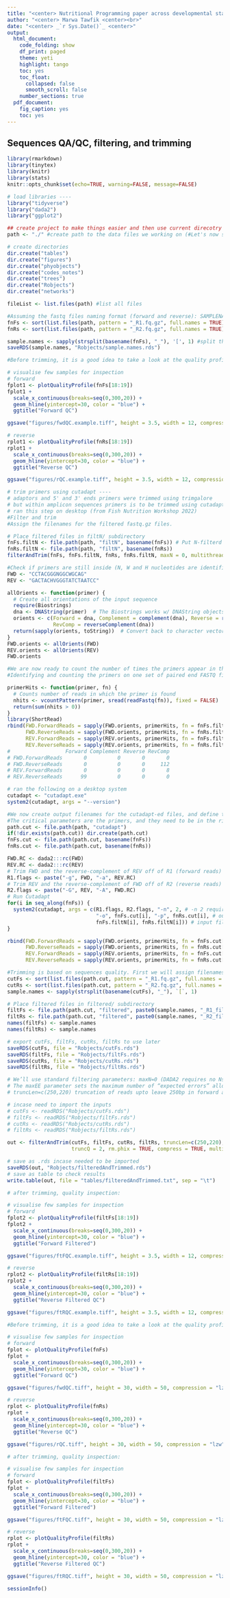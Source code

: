 ```yaml
---
title: "<center> Nutritional Programming paper across developmental stages in context of intestinal microbiome <center>"
author: "<center> Marwa Tawfik <center><br>"
date: "<center> _`r Sys.Date()`_ <center>"
output:
  html_document:
    code_folding: show
    df_print: paged
    theme: yeti
    highlight: tango
    toc: yes
    toc_float:
      collapsed: false
      smooth_scroll: false
    number_sections: true
  pdf_document:
    fig_caption: yes
    toc: yes
---
```


## Sequences QA/QC, filtering, and trimming

```r
library(rmarkdown)
library(tinytex)
library(knitr)
library(stats)
knitr::opts_chunk$set(echo=TRUE, warning=FALSE, message=FALSE)
```

```r
# load libraries ----
library("tidyverse")
library("dada2") 
library("ggplot2")

## create project to make things easier and then use current direcotry ./ as your path
path <- "./" #create path to the data files we working on (#Let's now set the input directory, where the demultiplexed per-sample fastq files reside) 

# create directories 
dir.create("tables")
dir.create("figures")
dir.create("phyobjects")
dir.create("codes_notes")
dir.create("trees")
dir.create("Robjects")
dir.create("networks")

fileList <- list.files(path) #list all files 

#Assuming the fastq files naming format (forward and reverse): SAMPLENAME_R1.fq.gz and SAMPLENAME_R2.fq.gz we can proceed as follows to group the forward and reverse filenames together:
fnFs <- sort(list.files(path, pattern = "_R1.fq.gz", full.names = TRUE)) #create a sorted list of vector for forward reads 
fnRs <- sort(list.files(path, pattern = "_R2.fq.gz", full.names = TRUE)) #create a sorted list of vector for reverse reads 

sample.names <- sapply(strsplit(basename(fnFs), "_"), '[', 1) #split the first part before _ and store that to sample.names vector
saveRDS(sample.names, "Robjects/sample.names.rds")
```

```r
#Before trimming, it is a good idea to take a look at the quality profile of my data:

# visualise few samples for inspection
# forward 
fplot1 <- plotQualityProfile(fnFs[18:19])
fplot1 +
  scale_x_continuous(breaks=seq(0,300,20)) +
  geom_hline(yintercept=30, color = "blue") +
  ggtitle("Forward QC")

ggsave("figures/fwdQC.example.tiff", height = 3.5, width = 12, compression = "lzw", scale = 0.8)

```

```r
# reverse 
rplot1 <- plotQualityProfile(fnRs[18:19])
rplot1 +
  scale_x_continuous(breaks=seq(0,300,20)) +
  geom_hline(yintercept=30, color = "blue") +
  ggtitle("Reverse QC")

ggsave("figures/rQC.example.tiff", height = 3.5, width = 12, compression = "lzw", scale = 0.8)

```

```r
# trim primers using cutadapt ----
# adaptors and 5' and 3' ends primers were trimmed using trimgalore 
# but within amplicon sequences primers is to be trimmed using cutadapt as follow
# ran this step on desktop (from Fish Nutrition Workshop 2022)
#Filter and trim
#Assign the filenames for the filtered fastq.gz files.

# Place filtered files in filtN/ subdirectory
fnFs.filtN <- file.path(path, "filtN", basename(fnFs)) # Put N-filterd files in filtN/ subdirectory
fnRs.filtN <- file.path(path, "filtN", basename(fnRs))
filterAndTrim(fnFs, fnFs.filtN, fnRs, fnRs.filtN, maxN = 0, multithread = TRUE)

#Check if primers are still inside (N, W and H nucleotides are identified by cutadapt)
FWD <- "CCTACGGGNGGCWGCAG"  
REV <- "GACTACHVGGGTATCTAATCC"

allOrients <- function(primer) {
  # Create all orientations of the input sequence
  require(Biostrings)
  dna <- DNAString(primer)  # The Biostrings works w/ DNAString objects rather than character vectors
  orients <- c(Forward = dna, Complement = complement(dna), Reverse = reverse(dna), 
               RevComp = reverseComplement(dna))
  return(sapply(orients, toString))  # Convert back to character vector
}
FWD.orients <- allOrients(FWD)
REV.orients <- allOrients(REV)
FWD.orients

#We are now ready to count the number of times the primers appear in the forward and reverse read, while considering all possible primer orientations. 
#Identifying and counting the primers on one set of paired end FASTQ files is sufficient, assuming all the files were created using the same library preparation, so we’ll just process the first sample.

primerHits <- function(primer, fn) {
  # Counts number of reads in which the primer is found
  nhits <- vcountPattern(primer, sread(readFastq(fn)), fixed = FALSE)
  return(sum(nhits > 0))
}
library(ShortRead)
rbind(FWD.ForwardReads = sapply(FWD.orients, primerHits, fn = fnFs.filtN[[1]]), 
      FWD.ReverseReads = sapply(FWD.orients, primerHits, fn = fnRs.filtN[[1]]), 
      REV.ForwardReads = sapply(REV.orients, primerHits, fn = fnFs.filtN[[1]]), 
      REV.ReverseReads = sapply(REV.orients, primerHits, fn = fnRs.filtN[[1]]))
#                  Forward Complement Reverse RevComp
# FWD.ForwardReads       0          0       0       0
# FWD.ReverseReads       0          0       0     112
# REV.ForwardReads       0          0       0       8
# REV.ReverseReads      99          0       0       0
```


```r
# ran the following on a desktop system 
cutadapt <- "cutadapt.exe"
system2(cutadapt, args = "--version") 

#We now create output filenames for the cutadapt-ed files, and define the parameters we are going to give the cutadapt command. 
#The critical parameters are the primers, and they need to be in the right orientation, i.e. the FWD primer should have been matching the forward-reads in its forward orientation, and the REV primer should have been matching the reverse-reads in its forward orientation. Warning: A lot of output will be written to the screen by cutadapt!
path.cut <- file.path(path, "cutadapt")
if(!dir.exists(path.cut)) dir.create(path.cut)
fnFs.cut <- file.path(path.cut, basename(fnFs))
fnRs.cut <- file.path(path.cut, basename(fnRs))
```


```r
FWD.RC <- dada2:::rc(FWD)
REV.RC <- dada2:::rc(REV)
# Trim FWD and the reverse-complement of REV off of R1 (forward reads)
R1.flags <- paste("-g", FWD, "-a", REV.RC) 
# Trim REV and the reverse-complement of FWD off of R2 (reverse reads)
R2.flags <- paste("-G", REV, "-A", FWD.RC) 
# Run Cutadapt
for(i in seq_along(fnFs)) {
  system2(cutadapt, args = c(R1.flags, R2.flags, "-n", 2, # -n 2 required to remove FWD and REV from reads
                             "-o", fnFs.cut[i], "-p", fnRs.cut[i], # output files
                             fnFs.filtN[i], fnRs.filtN[i])) # input files
}

rbind(FWD.ForwardReads = sapply(FWD.orients, primerHits, fn = fnFs.cut[[1]]), 
      FWD.ReverseReads = sapply(FWD.orients, primerHits, fn = fnRs.cut[[1]]), 
      REV.ForwardReads = sapply(REV.orients, primerHits, fn = fnFs.cut[[1]]), 
      REV.ReverseReads = sapply(REV.orients, primerHits, fn = fnRs.cut[[1]]))

#Trimming is based on sequences quality. First we will assign filenames for the trimmed sequences:
cutFs <- sort(list.files(path.cut, pattern = "_R1.fq.gz", full.names = TRUE))
cutRs <- sort(list.files(path.cut, pattern = "_R2.fq.gz", full.names = TRUE))
sample.names <- sapply(strsplit(basename(cutFs), "_"), `[`, 1)

# Place filtered files in filtered/ subdirectory
filtFs <- file.path(path.cut, "filtered", paste0(sample.names, "_R1_filt.fastq.gz"))
filtRs <- file.path(path.cut, "filtered", paste0(sample.names, "_R2_filt.fastq.gz"))
names(filtFs) <- sample.names
names(filtRs) <- sample.names

# export cutFs, filtFs, cutRs, filtRs to use later
saveRDS(cutFs, file = "Robjects/cutFs.rds")
saveRDS(filtFs, file = "Robjects/filtFs.rds")
saveRDS(cutRs, file = "Robjects/cutRs.rds")
saveRDS(filtRs, file = "Robjects/filtRs.rds")
```


```r
# We’ll use standard filtering parameters: maxN=0 (DADA2 requires no Ns), truncQ=2, rm.phix=TRUE and maxEE=2. 
# The maxEE parameter sets the maximum number of “expected errors” allowed in a read, which is a better filter than simply averaging quality scores.
# truncLen=c(250,220) truncation of reads upto leave 250bp in forward and 220bp in reverse reads

# incase need to import the inputs 
# cutFs <- readRDS("Robjects/cutFs.rds")
# filtFs <- readRDS("Robjects/filtFs.rds")
# cutRs <- readRDS("Robjects/cutRs.rds")
# filtRs <- readRDS("Robjects/filtRs.rds")

out <- filterAndTrim(cutFs, filtFs, cutRs, filtRs, truncLen=c(250,220), maxN = 0, maxEE = c(2, 2), 
                     truncQ = 2, rm.phix = TRUE, compress = TRUE, multithread = TRUE)  # on windows, set multithread = FALSE

# save as .rds incase needed to be imported 
saveRDS(out, "Robjects/filteredAndTrimmed.rds")
# save as table to check results
write.table(out, file = "tables/filteredAndTrimmed.txt", sep = "\t")
```


```r
# after trimming, quality inspection:

# visualise few samples for inspection
# forward 
fplot2 <- plotQualityProfile(filtFs[18:19])
fplot2 +
  scale_x_continuous(breaks=seq(0,300,20)) +
  geom_hline(yintercept=30, color = "blue") +
  ggtitle("Forward Filtered")

ggsave("figures/ftFQC.example.tiff", height = 3.5, width = 12, compression = "lzw", scale =0.8)
```

```r
# reverse 
rplot2 <- plotQualityProfile(filtRs[18:19])
rplot2 +
  scale_x_continuous(breaks=seq(0,300,20)) +
  geom_hline(yintercept=30, color = "blue") +
  ggtitle("Reverse Filtered QC")

ggsave("figures/ftRQC.example.tiff", height = 3.5, width = 12, compression = "lzw", scale =0.8)
```

```r
#Before trimming, it is a good idea to take a look at the quality profile of my data:

# visualise few samples for inspection
# forward 
fplot <- plotQualityProfile(fnFs)
fplot +
  scale_x_continuous(breaks=seq(0,300,20)) +
  geom_hline(yintercept=30, color = "blue") +
  ggtitle("Forward QC")

ggsave("figures/fwdQC.tiff", height = 30, width = 50, compression = "lzw", limitsize = FALSE)

```

```r
# reverse 
rplot <- plotQualityProfile(fnRs)
rplot +
  scale_x_continuous(breaks=seq(0,300,20)) +
  geom_hline(yintercept=30, color = "blue") +
  ggtitle("Reverse QC")

ggsave("figures/rQC.tiff", height = 30, width = 50, compression = "lzw", limitsize = FALSE)

```


```r
# after trimming, quality inspection:

# visualise few samples for inspection
# forward 
fplot <- plotQualityProfile(filtFs)
fplot +
  scale_x_continuous(breaks=seq(0,300,20)) +
  geom_hline(yintercept=30, color = "blue") +
  ggtitle("Forward Filtered")

ggsave("figures/ftFQC.tiff", height = 30, width = 50, compression = "lzw", limitsize = FALSE)
```

```r
# reverse 
rplot <- plotQualityProfile(filtRs)
rplot +
  scale_x_continuous(breaks=seq(0,300,20)) +
  geom_hline(yintercept=30, color = "blue") +
  ggtitle("Reverse Filtered QC")

ggsave("figures/ftRQC.tiff", height = 30, width = 50, compression = "lzw", limitsize = FALSE)
```

```r
sessionInfo()
```
